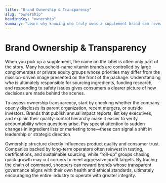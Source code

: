 ```yaml
---
title: "Brand Ownership & Transparency"
slug: "ownership"
headingKey: "ownership"
summary: "Learn why knowing who truly owns a supplement brand can reveal a lot about ingredient quality, manufacturing standards, and the values guiding every bottle."
---
```


# Brand Ownership & Transparency

When you pick up a supplement, the name on the label is often only part of the story. Many household-name vitamin brands are controlled by large conglomerates or private equity groups whose priorities may differ from the mission-driven image presented on the front of the package. Understanding *who* is ultimately responsible for sourcing ingredients, funding research, and responding to safety issues gives consumers a clearer picture of how decisions are made behind the scenes.

To assess ownership transparency, start by checking whether the company openly discloses its parent organization, recent mergers, or outside investors. Brands that publish annual impact reports, list key executives, and explain their quality-control hierarchy make it easier to verify accountability when questions arise. Pay special attention to sudden changes in ingredient lists or marketing tone—these can signal a shift in leadership or strategic direction.

Ownership structure directly influences product quality and consumer trust. Companies backed by long-term operators often reinvest in testing, certifications, and sustainable sourcing, while “roll-up” groups chasing quick growth may cut corners to meet aggressive profit targets. By tracing the chain of command, shoppers can reward brands whose transparent governance aligns with their own health and ethical standards, ultimately encouraging the entire industry to operate with greater integrity.
